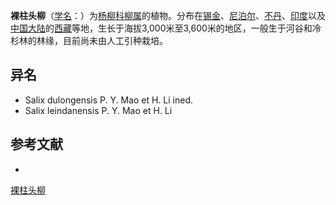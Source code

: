 {{Speciesbox
| name = 裸柱头柳
| status = 
| status_system = 
| image =
| genus = Salix
| species = psilostigma
| authority = Anderss.
}}

'''裸柱头柳'''（[[学名|学名]]：{{lang|la|''Salix psilostigma''}}）为[[杨柳科|杨柳科]][[柳属|柳属]]的植物。分布在[[锡金|锡金]]、[[尼泊尔|尼泊尔]]、[[不丹|不丹]]、[[印度|印度]]以及[[中国大陆|中国大陆]]的[[西藏|西藏]]等地，生长于海拔3,000米至3,600米的地区，一般生于河谷和冷杉林的林缘，目前尚未由人工引种栽培。

== 异名 ==
* Salix dulongensis P. Y. Mao et H. Li ined.
* Salix leindanensis P. Y. Mao et H. Li

== 参考文献 ==
<div class="references-small">
* {{cite web| url =http://www.bioinfo.cn/db05/KmzwSpecies.php?action=view&id=20564| title =裸柱头柳| work =《中国高等植物数据库全库》| publisher =中国科学院微生物研究所| author =昆明植物研究所| accessdate =2009-02-25| deadurl =yes| archiveurl =https://web.archive.org/web/20160305061602/http://www.bioinfo.cn/db05/KmzwSpecies.php?action=view&id=20564| archivedate =2016-03-05| df =}}
</div>
{{Taxonbar|from=Q15230928}}

[[Category:柳属|裸柱头柳]]


{{植物小作品}}